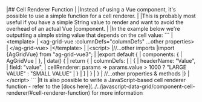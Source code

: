 <framework-specific-section frameworks="vue">
|## Cell Renderer Function
|
|Instead of using a Vue component, it's possible to use a simple function for a cell renderer.
|
|This is probably most useful if you have a simple String value to render and want to avoid the overhead of an actual Vue
|component.
|
|In the example below we're outputting a simple string value that depends on the cell value:
</framework-specific-section>

<framework-specific-section frameworks="vue">
```
|&lt;template>
|     &lt;ag-grid-vue :columnDefs="columnDefs" ...other properties>
|     &lt;/ag-grid-vue>
|&lt;/template>
|
|&lt;script>
|//...other imports
|import {AgGridVue} from "ag-grid-vue3";
|
|export default {
|  components: {
|      AgGridVue
|  },
|  data() {
|      return {
|          columnDefs: [
|              {
|                  headerName: "Value",
|                  field: "value",
|                  cellRenderer: params => params.value > 1000 ? "LARGE VALUE" : "SMALL VALUE"
|              }
|          ]
|      }
|  }
|  //...other properties & methods
|}
|&lt;/script>
```
</framework-specific-section>

<framework-specific-section frameworks="vue">
|It is also possible to write a JavaScript-based cell renderer function - refer to the [docs here](../../javascript-data-grid/component-cell-renderer/#cell-renderer-function) for more information
</framework-specific-section>
